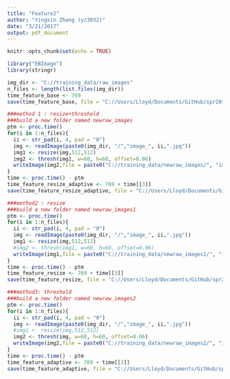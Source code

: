 ```yaml
---
title: "Feature2"
author: "Yingxin Zhang (yz3032)"
date: "3/21/2017"
output: pdf_document
---
```


```r
knitr::opts_chunk$set(echo = TRUE)
```

```r
library("EBImage")
library(stringr)
```

```r
img_dir <- "C://training_data/raw_images"
n_files <- length(list.files(img_dir))
time_feature_base <- 769
save(time_feature_base, file = "C://Users/Lloyd/Documents/GitHub/spr2017-proj3-group-2/output/time_feature_base.rData")
```

```r
###method 1 : resize+threshold
###build a new folder named newraw_images
ptm <- proc.time()
for(i in 1:n_files){
  ii <- str_pad(i, 4, pad = "0")
  img <- readImage(paste0(img_dir, "/","image_", ii,".jpg"))
  img1 <- resize(img,512,512)
  img2 <- thresh(img1, w=60, h=60, offset=0.06)
  writeImage(img2,file = paste0("C://training_data/newraw_images/", "image_",ii,".jpg"))
}
time <- proc.time() - ptm
time_feature_resize_adaptive <- 769 + time[[3]]
save(time_feature_resize_adaptive, file = "C://Users/Lloyd/Documents/GitHub/spr2017-proj3-group-2/output/time_feature_resize+adaptive.rData")
```

```r
###method2 : resize
###build a new folder named newraw_images1
ptm <- proc.time()
for(i in 1:n_files){
  ii <- str_pad(i, 4, pad = "0")
  img <- readImage(paste0(img_dir, "/","image_", ii,".jpg"))
  img1 <- resize(img,512,512)
  #img2 <- thresh(img1, w=60, h=60, offset=0.06)
  writeImage(img1,file = paste0("C://training_data/newraw_images1/", "image_",ii,".jpg"))
}
time <- proc.time() - ptm
time_feature_resize <- 769 + time[[3]]
save(time_feature_resize, file = "C://Users/Lloyd/Documents/GitHub/spr2017-proj3-group-2/output/time_feature_resize.rData")
```

```r
###method3: threshold
###build a new folder named newraw_images2
ptm <- proc.time()
for(i in 1:n_files){
  ii <- str_pad(i, 4, pad = "0")
  img <- readImage(paste0(img_dir, "/","image_", ii,".jpg"))
  #img1 <- resize(img,512,512)
  img2 <- thresh(img, w=60, h=60, offset=0.06)
  writeImage(img2,file = paste0("C://training_data/newraw_images2/", "image_",ii,".jpg"))
}
time <- proc.time() - ptm
time_feature_adaptive <- 769 + time[[3]]
save(time_feature_adaptive, file = "C://Users/Lloyd/Documents/GitHub/spr2017-proj3-group-2/output/time_feature_adaptive.rData")
```

